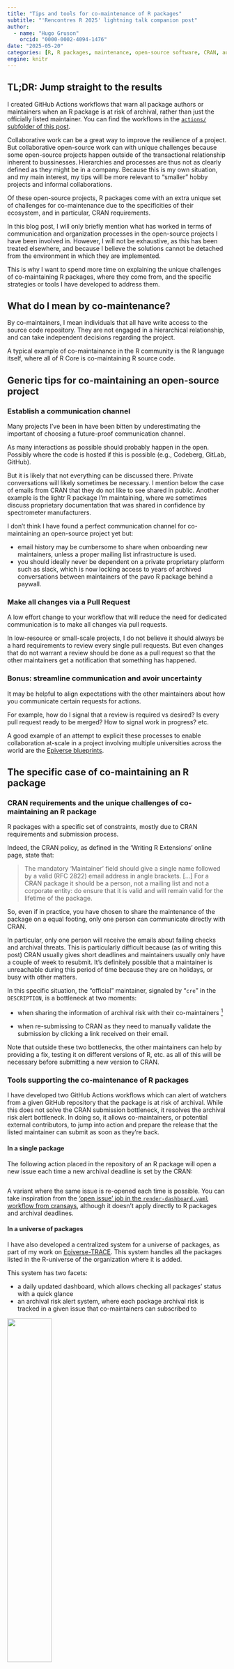 ```yaml
---
title: "Tips and tools for co-maintenance of R packages"
subtitle: "'Rencontres R 2025' lightning talk companion post"
author:
  - name: "Hugo Gruson"
    orcid: "0000-0002-4094-1476"
date: "2025-05-20"
categories: [R, R packages, maintenance, open-source software, CRAN, automation, GitHub Actions]
engine: knitr
---
```


::: {.callout-tip}

## TL;DR: Jump straight to the results

I created GitHub Actions workflows that warn all package authors or maintainers when an R package is at risk of archival, rather than just the officially listed maintainer.
You can find the workflows in the [`actions/` subfolder of this post](https://github.com/Bisaloo/bisaloo.github.io/tree/main/posts/R-package-comaintenance/actions).

:::

Collaborative work can be a great way to improve the resilience of a project.
But collaborative open-source work can with unique challenges because some open-source projects happen outside of the transactional relationship inherent to bussinesses.
Hierarchies and processes are thus not as clearly defined as they might be in a company.
Because this is my own situation, and my main interest, my tips will be more relevant to "smaller" hobby projects and informal collaborations.

Of these open-source projects, R packages come with an extra unique set of challenges for co-maintenance due to the specificities of their ecosystem, and in particular, CRAN requirements.

In this blog post, I will only briefly mention what has worked in terms of communication and organization processes in the open-source projects I have been involved in.
However, I will not be exhaustive, as this has been treated elsewhere, and because I believe the solutions cannot be detached from the environment in which they are implemented.

This is why I want to spend more time on explaining the unique challenges of co-maintaining R packages, where they come from, and the specific strategies or tools I have developed to address them.

:::  {.callout-note}

## What do I mean by co-maintenance?

By co-maintainers, I mean individuals that all have write access to the source code repository.
They are not engaged in a hierarchical relationship, and can take independent decisions regarding the project.

A typical example of co-maintainance in the R community is the R language itself, where all of R Core is co-maintaining R source code.

:::

## Generic tips for co-maintaining an open-source project

### Establish a communication channel

Many projects I've been in have been bitten by underestimating the important of choosing a future-proof communication channel.

As many interactions as possible should probably happen in the open. Possibly where the code is hosted if this is possible (e.g., Codeberg, GitLab, GitHub).

But it is likely that not everything can be discussed there.
Private conversations will likely sometimes be necessary.
I mention below the case of emails from CRAN that they do not like to see shared in public.
Another example is the lightr R package I'm maintaining, where we sometimes discuss proprietary documentation that was shared in confidence by spectrometer manufacturers.

I don't think I have found a perfect communication channel for co-maintaining an open-source project yet but:

- email history may be cumbersome to share when onboarding new maintainers, unless a proper mailing list infrastructure is used.
- you should ideally never be dependent on a private proprietary platform such as slack, which is now locking access to years of archived conversations between maintainers of the pavo R package behind a paywall.

### Make all changes via a Pull Request

A low effort change to your workflow that will reduce the need for dedicated communication is to make all changes via pull requests.

In low-resource or small-scale projects, I do not believe it should always be a hard requirements to review every single pull requests.
But even changes that do not warrant a review should be done as a pull request so that the other maintainers get a notification that something has happened.

### Bonus: streamline communication and avoir uncertainty

It may be helpful to align expectations with the other maintainers about how you communicate certain requests for actions.

For example, how do I signal that a review is required vs desired? Is every pull request ready to be merged? How to signal work in progress? etc.

A good example of an attempt to explicit these processes to enable collaboration at-scale in a project involving multiple universities across the world are the [Epiverse blueprints](https://epiverse-trace.github.io/blueprints).

## The specific case of co-maintaining an R package

### CRAN requirements and the unique challenges of co-maintaining an R package

R packages with a specific set of constraints, mostly due to CRAN requirements and submission process.

Indeed, the CRAN policy, as defined in the 'Writing R Extensions' online page, state that:

> The mandatory ‘Maintainer’ field should give a single name followed by a valid (RFC 2822) email address in angle brackets. [...] For a CRAN package it should be a person, not a mailing list and not a corporate entity: do ensure that it is valid and will remain valid for the lifetime of the package.

So, even if in practice, you have chosen to share the maintenance of the package on a equal footing, only one person can communicate directly with CRAN.

In particular, only one person will receive the emails about failing checks and archival threats.
This is particularly difficult because (as of writing this post) CRAN usually gives short deadlines and maintainers usually only have a couple of week to resubmit.
It's definitely possible that a maintainer is unreachable during this period of time because they are on holidays, or busy with other matters.

In this specific situation, the "official" maintainer, signaled by "`cre`" in the `DESCRIPTION`, is a bottleneck at two moments:

- when sharing the information of archival risk with their co-maintainers [^1]

[^1]: Note that several CRAN & R Core members view communication with package maintainers as private communication and frown upon sharing it verbatim on a public channel.

- when re-submissing to CRAN as they need to manually validate the submission by clicking a link received on their email.

Note that outside these two bottlenecks, the other maintainers can help by providing a fix, testing it on different versions of R, etc. as all of this will be necessary before submitting a new version to CRAN.

### Tools supporting the co-maintenance of R packages

I have developed two GitHub Actions workflows which can alert of watchers from a given GitHub repository that the package is at risk of archival.
While this does not solve the CRAN submission bottleneck, it resolves the archival risk alert bottleneck.
In doing so, it allows co-maintainers, or potential external contributors, to jump into action and prepare the release that the listed maintainer can submit as soon as they're back.

#### In a single package

The following action placed in the repository of an R package will open a new issue each time a new archival deadline is set by the CRAN:

```embed
```

A variant where the same issue is re-opened each time is possible.
You can take inspiration from the ['open issue' job in the `render-dashboard.yaml` workflow from cransays](https://github.com/r-hub/cransays/blob/ef0efd7e76b49539ea95073be6bcc3de98bbc550/.github/workflows/render-dashboard.yml#L89-L98), although it doesn't apply directly to R packages and archival deadlines.

#### In a universe of packages

I have also developed a centralized system for a universe of packages, as part of my work on [Epiverse-TRACE](https://github.com/epiverse-trace/etdashboard). This system handles all the packages listed in the R-universe of the organization where it is added.

This system has two facets:

- a daily updated dashboard, which allows checking all packages' status with a quick glance
- an archival risk alert system, where each package archival risk is tracked in a given issue that co-maintainers can subscribed to

::: {layout-ncol=2}

![](imgs/epiverse-trace%20CRAN%20checks.png){width=45%}

![](imgs/epiverse-trace_etdashboard_issue.png){width=45%}

:::

```embed
```

### Future changes in CRAN policy

At UseR2024! in Salzburg, Kurt Hornik mentioned in his keynote presentation that CRAN had been looking into reaching out to all package authors for archival
notice by opening an issue on GitHub for packages that document a GitHub repository in `DESCRIPTION` (either in the `URL:` or `BugReports:` field).

However, this was mentioned in passing as something that might happen eventually but no promise was made not any clear timeline established.